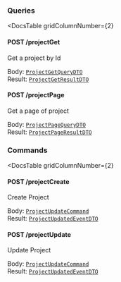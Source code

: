 


<div
  class={"spacer"}
/>



### Queries

<DocsTable
  gridColumnNumber={2}
>

  <div>

  

#### POST /projectGet



Get a project by Id


  </div>

  <div>

    
Body: [`ProjectGetQueryDTO`](#project-get)  
Result: [`ProjectGetResultDTO`](#project-get)
  </div>

  <div>

  

#### POST /projectPage



Get a page of project


  </div>

  <div>

    
Body: [`ProjectPageQueryDTO`](#project-page)  
Result: [`ProjectPageResultDTO`](#project-page)
  </div>
</DocsTable>

<div
  class={"spacer"}
/>



### Commands

<DocsTable
  gridColumnNumber={2}
>

  <div>

  

#### POST /projectCreate



Create Project


  </div>

  <div>

    
Body: [`ProjectUpdateCommand`](#project-update)  
Result: [`ProjectUpdatedEventDTO`](#project-create)
  </div>

  <div>

  

#### POST /projectUpdate



Update Project


  </div>

  <div>

    
Body: [`ProjectUpdateCommand`](#project-update)  
Result: [`ProjectUpdatedEventDTO`](#project-create)
  </div>
</DocsTable>
